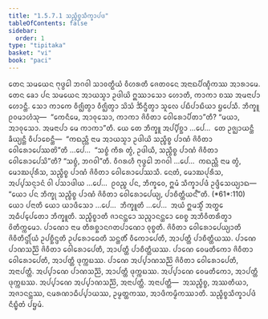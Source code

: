 ```yaml
---
title: "1.5.7.1 ᩈᨬ᩠ᨧᩥᨧ᩠ᨧᩈᩥᨠ᩠ᨡᩣᨸᨴ"
tableOfContents: false
sidebar:
  order: 1
type: "tipitaka"
basket: "vi"
book: "paci"
---
```



<DynamicBreadcrumb />

<Division number="382" book="paci">

<Paragraph number="1171" book="paci">
ᨲᩮᨶ ᩈᨾᨿᩮᨶ ᨻᩩᨴ᩠ᨵᩮᩤ ᨽᨣᩅᩤ ᩈᩣᩅᨲ᩠ᨳᩥᨿᩴ ᩅᩥᩉᩁᨲᩥ ᨩᩮᨲᩅᨶᩮ ᩋᨶᩣᨳᨸᩥᨱ᩠ᨯᩥᨠᩔ ᩋᩣᩁᩣᨾᩮ. ᨲᩮᨶ ᨡᩮᩣ ᨸᨶ ᩈᨾᨿᩮᨶ ᩋᩣᨿᩈ᩠ᨾᩣ ᩏᨴᩤᨿᩦ ᩍᩔᩣᩈᩮᩣ ᩉᩮᩣᨲᩥ, ᨠᩣᨠᩣ ᨧᩔ ᩋᨾᨶᩣᨸᩣ ᩉᩮᩣᨶ᩠ᨲᩥ. ᩈᩮᩣ ᨠᩣᨠᩮ ᩅᩥᨩ᩠ᨫᩥᨲ᩠ᩅᩣ ᩅᩥᨩ᩠ᨫᩥᨲ᩠ᩅᩣ ᩈᩦᩈᩴ ᨨᩥᨶ᩠ᨴᩥᨲ᩠ᩅᩣ ᩈᩪᩃᩮ ᨸᨭᩥᨸᩣᨭᩥᨿᩣ ᨮᨸᩮᩈᩥ. ᨽᩥᨠ᩠ᨡᩪ ᩑᩅᨾᩣᩉᩴᩈᩩ—  “ᨠᩮᨶᩥᨾᩮ, ᩋᩣᩅᩩᩈᩮᩣ, ᨠᩣᨠᩣ ᨩᩦᩅᩥᨲᩣ ᩅᩮᩤᩁᩮᩣᨸᩥᨲᩣ”ᨲᩥ? “ᨾᨿᩣ, ᩋᩣᩅᩩᩈᩮᩣ. ᩋᨾᨶᩣᨸᩣ ᨾᩮ ᨠᩣᨠᩣ”ᨲᩥ.
</Paragraph>

<Paragraph number="1172" book="paci">
ᨿᩮ ᨲᩮ ᨽᩥᨠ᩠ᨡᩪ ᩋᨸ᩠ᨸᩥᨧ᩠ᨨᩣ …ᨸᩮ…  ᨲᩮ ᩏᨩ᩠ᨫᩣᨿᨶ᩠ᨲᩥ ᨡᩥᨿ᩠ᨿᨶ᩠ᨲᩥ ᩅᩥᨸᩣᨧᩮᨶ᩠ᨲᩥ—  “ᨠᨳᨬ᩠ᩉᩥ ᨶᩣᨾ ᩋᩣᨿᩈ᩠ᨾᩣ ᩏᨴᩤᨿᩦ ᩈᨬ᩠ᨧᩥᨧ᩠ᨧ ᨸᩣᨱᩴ ᨩᩦᩅᩥᨲᩣ ᩅᩮᩤᩁᩮᩣᨸᩮᩔᨲᩦ”ᨲᩥ …ᨸᩮ…  “ᩈᨧ᩠ᨧᩴ ᨠᩥᩁ ᨲ᩠ᩅᩴ, ᩏᨴᩤᨿᩥ, ᩈᨬ᩠ᨧᩥᨧ᩠ᨧ ᨸᩣᨱᩴ ᨩᩦᩅᩥᨲᩣ ᩅᩮᩤᩁᩮᩣᨸᩮᩈᩦ”ᨲᩥ? “ᩈᨧ᩠ᨧᩴ, ᨽᨣᩅᩤ”ᨲᩥ. ᩅᩥᨣᩁᩉᩥ ᨻᩩᨴ᩠ᨵᩮᩤ ᨽᨣᩅᩤ …ᨸᩮ…  ᨠᨳᨬ᩠ᩉᩥ ᨶᩣᨾ ᨲ᩠ᩅᩴ, ᨾᩮᩣᨥᨸᩩᩁᩥᩈ, ᩈᨬ᩠ᨧᩥᨧ᩠ᨧ ᨸᩣᨱᩴ ᨩᩦᩅᩥᨲᩣ ᩅᩮᩤᩁᩮᩣᨸᩮᩔᩈᩥ. ᨶᩮᨲᩴ, ᨾᩮᩣᨥᨸᩩᩁᩥᩈ, ᩋᨸ᩠ᨸᩈᨶ᩠ᨶᩣᨶᩴ ᩅᩤ ᨸᩈᩣᨴᩤᨿ …ᨸᩮ…  ᩑᩅᨬ᩠ᨧ ᨸᨶ, ᨽᩥᨠ᩠ᨡᩅᩮ, ᩍᨾᩴ ᩈᩥᨠ᩠ᨡᩣᨸᨴᩴ ᩏᨴ᩠ᨴᩥᩈᩮᨿ᩠ᨿᩣᨳ—
</Paragraph>

</Division>
<Division number="383" book="paci">

<Paragraph number="1173" book="paci">
<Emphasis>“ᨿᩮᩣ ᨸᨶ ᨽᩥᨠ᩠ᨡᩩ ᩈᨬ᩠ᨧᩥᨧ᩠ᨧ ᨸᩣᨱᩴ ᨩᩦᩅᩥᨲᩣ ᩅᩮᩤᩁᩮᩣᨸᩮᨿ᩠ᨿ, ᨸᩣᨧᩥᨲ᩠ᨲᩥᨿᨶ᩺”</Emphasis>ᨲᩥ. (*61*:<Emphasis>110</Emphasis>)
</Paragraph>

</Division>
<Division number="384" book="paci">

<Paragraph number="1174" book="paci">
<Emphasis>ᨿᩮᩣ ᨸᨶᩣ</Emphasis>ᨲᩥ ᨿᩮᩣ ᨿᩣᨴᩥᩈᩮᩣ …ᨸᩮ…  <Emphasis>ᨽᩥᨠ᩠ᨡᩪ</Emphasis>ᨲᩥ …ᨸᩮ…  ᩋᨿᩴ ᩍᨾᩈ᩠ᨾᩥᩴ ᩋᨲ᩠ᨳᩮ ᩋᨵᩥᨸ᩠ᨸᩮᨲᩮᩣ ᨽᩥᨠ᩠ᨡᩪᨲᩥ.
</Paragraph>

<Paragraph number="1175" book="paci">
<Emphasis>ᩈᨬ᩠ᨧᩥᨧ᩠ᨧᩣ</Emphasis>ᨲᩥ ᨩᩣᨶᨶ᩠ᨲᩮᩣ ᩈᨬ᩠ᨩᩣᨶᨶ᩠ᨲᩮᩣ ᨧᩮᨧ᩠ᨧ ᩋᨽᩥᩅᩥᨲᩁᩥᨲ᩠ᩅᩣ ᩅᩦᨲᩥᨠ᩠ᨠᨾᩮᩣ.
</Paragraph>

<Paragraph number="1176" book="paci">
<Emphasis>ᨸᩣᨱᩮᩣ</Emphasis> ᨶᩣᨾ ᨲᩥᩁᨧ᩠ᨨᩣᨶᨣᨲᨸᩣᨱᩮᩣ ᩅᩩᨧ᩠ᨧᨲᩥ.
</Paragraph>

<Paragraph number="1177" book="paci">
<Emphasis>ᨩᩦᩅᩥᨲᩣ ᩅᩮᩤᩁᩮᩣᨸᩮᨿ᩠ᨿᩣ</Emphasis>ᨲᩥ ᨩᩦᩅᩥᨲᩥᨶ᩠ᨴᩕᩥᨿᩴ ᩏᨸᨧ᩠ᨨᩥᨶ᩠ᨴᨲᩥ ᩏᨸᩁᩮᩣᨵᩮᨲᩥ ᩈᨶ᩠ᨲᨲᩥᩴ ᩅᩥᨠᩮᩣᨸᩮᨲᩥ, ᩋᩣᨸᨲ᩠ᨲᩥ ᨸᩣᨧᩥᨲ᩠ᨲᩥᨿᩔ.
</Paragraph>

</Division>
<Division number="385" book="paci">

<Paragraph number="1178" book="paci">
ᨸᩣᨱᩮ ᨸᩣᨱᩈᨬ᩠ᨬᩦ ᨩᩦᩅᩥᨲᩣ ᩅᩮᩤᩁᩮᩣᨸᩮᨲᩥ, ᩋᩣᨸᨲ᩠ᨲᩥ ᨸᩣᨧᩥᨲ᩠ᨲᩥᨿᩔ. ᨸᩣᨱᩮ ᩅᩮᨾᨲᩥᨠᩮᩣ ᨩᩦᩅᩥᨲᩣ ᩅᩮᩤᩁᩮᩣᨸᩮᨲᩥ, ᩋᩣᨸᨲ᩠ᨲᩥ ᨴᩩᨠ᩠ᨠᨭᩔ. ᨸᩣᨱᩮ ᩋᨸ᩠ᨸᩣᨱᩈᨬ᩠ᨬᩦ ᨩᩦᩅᩥᨲᩣ ᩅᩮᩤᩁᩮᩣᨸᩮᨲᩥ, ᩋᨶᩣᨸᨲ᩠ᨲᩥ. ᩋᨸ᩠ᨸᩣᨱᩮ ᨸᩣᨱᩈᨬ᩠ᨬᩦ, ᩋᩣᨸᨲ᩠ᨲᩥ ᨴᩩᨠ᩠ᨠᨭᩔ. ᩋᨸ᩠ᨸᩣᨱᩮ ᩅᩮᨾᨲᩥᨠᩮᩣ, ᩋᩣᨸᨲ᩠ᨲᩥ ᨴᩩᨠ᩠ᨠᨭᩔ. ᩋᨸ᩠ᨸᩣᨱᩮ ᩋᨸ᩠ᨸᩣᨱᩈᨬ᩠ᨬᩦ, ᩋᨶᩣᨸᨲ᩠ᨲᩥ.
</Paragraph>

</Division>
<Division number="386" book="paci">

<Paragraph number="1179" book="paci">
ᩋᨶᩣᨸᨲ᩠ᨲᩥ—  ᩋᩈᨬ᩠ᨧᩥᨧ᩠ᨧ, ᩋᩔᨲᩥᨿᩣ, ᩋᨩᩣᨶᨶ᩠ᨲᩔ, ᨶᨾᩁᨱᩣᨵᩥᨸ᩠ᨸᩣᨿᩔ, ᩏᨾ᩠ᨾᨲ᩠ᨲᨠᩔ, ᩋᩣᨴᩥᨠᨾ᩠ᨾᩥᨠᩔᩣᨲᩥ.

</Paragraph>
</Division>

<Paragraph number="1180" type="center" book="paci">
ᩈᨬ᩠ᨧᩥᨧ᩠ᨧᩈᩥᨠ᩠ᨡᩣᨸᨴᩴ ᨶᩥᨭ᩠ᨮᩥᨲᩴ ᨸᨮᨾᩴ.
</Paragraph>